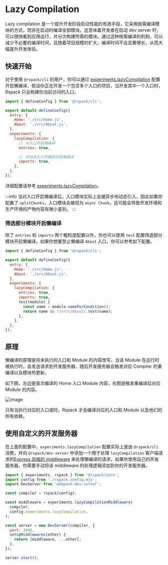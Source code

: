 # Lazy Compilation

Lazy compilation 是一个提升开发阶段启动性能的有效手段，它采用按需编译模块的方式，而非在启动时编译全部模块。这意味着开发者在启动 dev server 时，可以很快看到应用运行，并分次构建所需的模块。通过这种按需编译的机制，可以减少不必要的编译时间，且随着项目规模的扩大，编译时间不会显著增长，从而大幅提升开发体验。

## 快速开始

对于使用 `@rspack/cli` 的用户，你可以通过 [experiments.lazyCompilation](/config/experiments#experimentslazycompilation) 配置开启懒编译，假设你正在开发一个包含多个入口的项目，当开发其中一个入口时，Rspack 只会构建你当前访问的入口。

```js title="rspack.config.mjs"
import { defineConfig } from '@rspack/cli';

export default defineConfig({
  entry: {
    Home: './src/Home.js',
    About: './src/About.js',
  },
  experiments: {
    lazyCompilation: {
      // 对入口开启懒编译
      entries: true,

      // 对动态引入的模块开启懒编译
      imports: true,
    },
  },
});
```

详细配置请参考 [experiments.lazyCompilation](/config/experiments#experimentslazycompilation)。

:::info
当对入口开启懒编译后，入口模块实际上会被异步地动态引入，因此如果你配置了 `splitChunks`，入口模块会被视为 `async Chunk`，这可能会导致开发环境和生产环境的产物内容有微小差别。
:::

### 筛选部分模块开启懒编译

除了 `entries` 和 `imports` 两个粗粒度配置以外，你也可以使用 `test` 配置筛选部分模块开启懒编译。如果你想要禁止懒编译 `About` 入口，你可以参考如下配置。

```js title="rspack.config.mjs"
import { defineConfig } from '@rspack/cli';

export default defineConfig({
  entry: {
    Home: './src/Home.js',
    About: './src/About.js',
  },
  experiments: {
    lazyCompilation: {
      entries: true,
      imports: true,
      test(module) {
        const name = module.nameForCondition();
        return name && !/src\/About/.test(name);
      },
    },
  },
});
```

## 原理

懒编译的原理是将未执行的入口和 Module 的内容改写，当该 Module 在运行时被执行时，会发送请求到开发服务器，随后开发服务器会触发对应 Compiler 的重编译以及模块热更新。

如下图，左边是首次编译的 Home 入口 Module 内容，右图是触发重编译后对应 Module 的内容。

![image](https://assets.rspack.dev/rspack/assets/lazy-proxy-module.png)

只有当执行对应的入口或时，Rspack 才会编译对应的入口和 Module 以及他们的所有依赖。

## 使用自定义的开发服务器

在上面的配置中，`experiments.lazyCompilation` 配置实际上是由 `@rspack/cli` 消费，并向 `@rspack/dev-server` 中添加一个用于处理 `lazyCompilation` 客户端请求的[Express 风格的 middleware](https://expressjs.com/en/guide/using-middleware.html) 来处理懒编译的请求，如果你使用自己的开发服务器，你需要手动将该 middleware 的处理逻辑添加到你的开发服务器。

```js title="start.js"
import { experiments, rspack } from '@rspack/core';
import config from './rspack.config.mjs';
import DevServer from 'webpack-dev-server';

const compiler = rspack(config);

const middleware = experiments.lazyCompilationMiddleware(
  compiler,
  config.experiments.lazyCompilation,
);

const server = new DevServer(compiler, {
  port: 3000,
  setupMiddlewares(other) {
    return [middleware, ...other];
  },
});

server.start();
```
